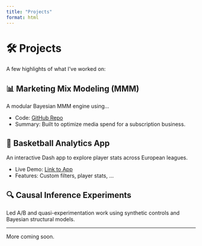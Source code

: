 ```yaml
---
title: "Projects"
format: html
---
```


# 🛠️ Projects

A few highlights of what I’ve worked on:

## 📊 Marketing Mix Modeling (MMM)
A modular Bayesian MMM engine using...

- Code: [GitHub Repo](https://github.com/YOUR_USERNAME/mmm-project)
- Summary: Built to optimize media spend for a subscription business.

## 🏀 Basketball Analytics App
An interactive Dash app to explore player stats across European leagues.

- Live Demo: [Link to App](#)
- Features: Custom filters, player stats, ...

## 🔍 Causal Inference Experiments
Led A/B and quasi-experimentation work using synthetic controls and Bayesian structural models.

---

More coming soon.
